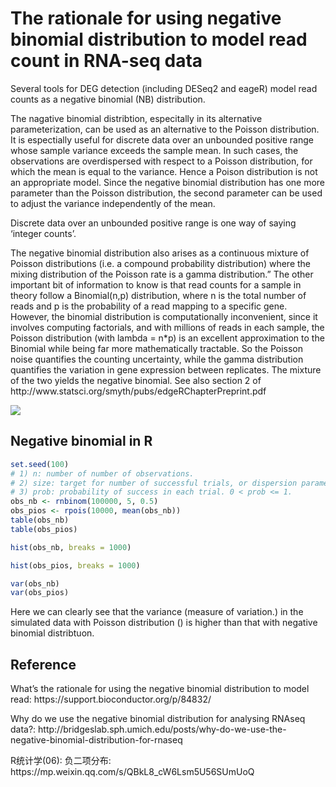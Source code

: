 # The rationale for using negative binomial distribution to model read count in RNA-seq data


Several tools for DEG detection (including DESeq2 and eageR) model read counts as a negative binomial (NB) distribution. 

The nagative binomial distribtion, especitally in its alternative parameterization, can be used as an alternative to the Poisson distribution. It is espectially useful for discrete data over an unbounded positive range whose sample variance exceeds the sample mean. In such cases, the observations are overdispersed with respect to a Poisson distribution, for which the mean is equal to the variance. Hence a Poison distribution is not an appropriate model. Since the negative binomial distribution has one more parameter than the Poisson distribution, the second parameter can be used to adjust the variance independently of the mean. 

Discrete data over an unbounded positive range is one way of saying 'integer counts'. 

The negative binomial distribution also arises as a continuous mixture of Poisson distributions (i.e. a compound probability distribution) where the mixing distribution of the Poisson rate is a gamma distribution." The other important bit of information to know is that read counts for a sample in theory follow a Binomial(n,p) distribution, where n is the total number of reads and p is the probability of a read mapping to a specific gene. However, the binomial distribution is computationally inconvenient, since it involves computing factorials, and with millions of reads in each sample, the Poisson distribution (with lambda = n*p) is an excellent approximation to the Binomial while being far more mathematically tractable. So the Poisson noise quantifies the counting uncertainty, while the gamma distribution quantifies the variation in gene expression between replicates. The mixture of the two yields the negative binomial. See also section 2 of http://www.statsci.org/smyth/pubs/edgeRChapterPreprint.pdf


![](https://user-images.githubusercontent.com/20909751/53537996-f12bbb00-3ad9-11e9-97a9-6dc35195a50a.png)


## Negative binomial in R



```r
set.seed(100)
# 1) n: number of number of observations.
# 2) size: target for number of successful trials, or dispersion parameter (the shape parameter of the gamma mixing distribution). Must be strictly positive, need not be integer.
# 3) prob: probability of success in each trial. 0 < prob <= 1.
obs_nb <- rnbinom(100000, 5, 0.5)
obs_pios <- rpois(10000, mean(obs_nb))
table(obs_nb)
table(obs_pios)
```

```r
hist(obs_nb, breaks = 1000)
```

```r
hist(obs_pios, breaks = 1000)
```

```r
var(obs_nb)
var(obs_pios)
```

Here we can clearly see that the variance (measure of variation.) in the simulated data with Poisson distribution () is higher than that with negative binomial distribtuon. 



## Reference

What's the rationale for using the negative binomial distribution to model read: https://support.bioconductor.org/p/84832/

Why do we use the negative binomial distribution for analysing RNAseq data?: http://bridgeslab.sph.umich.edu/posts/why-do-we-use-the-negative-binomial-distribution-for-rnaseq


R统计学(06): 负二项分布: https://mp.weixin.qq.com/s/QBkL8_cW6Lsm5U56SUmUoQ
